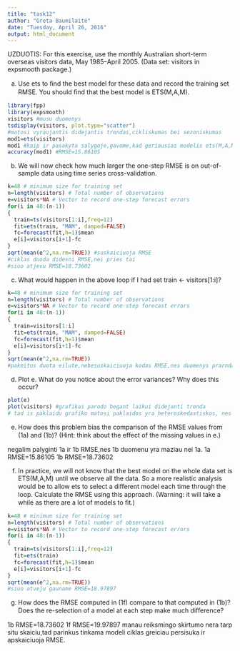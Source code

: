 ```yaml
---
title: "task12"
author: "Greta Baumilaitė"
date: "Tuesday, April 26, 2016"
output: html_document
---
```

UZDUOTIS:  For this exercise, use the monthly Australian short-term overseas visitors data, May 1985–April 2005. (Data set: visitors in expsmooth package.)

(a) Use ets to ﬁnd the best model for these data and record the training set RMSE. You should ﬁnd that the best model is ETS(M,A,M).

```r
library(fpp)
library(expsmooth)
visitors #musu duomenys
tsdisplay(visitors, plot.type="scatter")
#matosi vyraujantis didejantis trendas,cikliskumas bei sezoniskumas
mod1=ets(visitors)
mod1 #kaip ir pasakyta salygoje,gavome,kad geriausias modelis ets(M,A,M)
accuracy(mod1) #RMSE=15.86105
```
(b) We will now check how much larger the one-step RMSE is on out-of-sample data using time series cross-validation. 

```r
k=48 # minimum size for training set
n=length(visitors) # Total number of observations
e=visitors*NA # Vector to record one-step forecast errors
for(i in 48:(n-1))
{ 
  train=ts(visitors[1:i],freq=12) 
  fit=ets(train, "MAM", damped=FALSE) 
  fc=forecast(fit,h=1)$mean 
  e[i]=visitors[i+1]-fc
} 
sqrt(mean(e^2,na.rm=TRUE)) #suskaiciuoja RMSE 
#ciklas duoda didesni RMSE,nei pries tai
#siuo atjevu RMSE=18.73602

```
(c) What would happen in the above loop if I had set train <- visitors[1:i]? 
```r
k=48 # minimum size for training set
n=length(visitors) # Total number of observations
e=visitors*NA # Vector to record one-step forecast errors
for(i in 48:(n-1))
{ 
  train=visitors[1:i] 
  fit=ets(train, "MAM", damped=FALSE) 
  fc=forecast(fit,h=1)$mean 
  e[i]=visitors[i+1]-fc
} 
sqrt(mean(e^2,na.rm=TRUE)) 
#pakeitus duota eilute,nebesuskaiciuoja kodas RMSE,nes duomenys prarnda laiko intervalus

```
(d) Plot e. What do you notice about the error variances? Why does this occur?
```r
plot(e)
plot(visitors) #grafikas parodo begant laikui didejanti trenda
# tad is paklaidu grafiko matosi paklaidos yra heteroskedastiskos, nes paklaidu issidestymas begant metams taip pat auga.

```
(e) How does this problem bias the comparison of the RMSE values from (1a) and (1b)? (Hint: think about the eﬀect of the missing values in e.) 

negalim palyginti 1a ir 1b RMSE,nes 1b duomenu yra maziau nei 1a.
1a RMSE=15.86105
1b RMSE=18.73602

(f) In practice, we will not know that the best model on the whole data set is ETS(M,A,M) until we observe all the data. So a more realistic analysis would be to allow ets to select a diﬀerent model each time through the loop. Calculate the RMSE using this approach. (Warning: it will take a while as there are a lot of models to ﬁt.)
```r
k=48 # minimum size for training set
n=length(visitors) # Total number of observations
e=visitors*NA # Vector to record one-step forecast errors
for(i in 48:(n-1))
{ 
  train=ts(visitors[1:i],freq=12) 
  fit=ets(train) 
  fc=forecast(fit,h=1)$mean 
  e[i]=visitors[i+1]-fc
} 
sqrt(mean(e^2,na.rm=TRUE))
#siuo atveju gauname RMSE=18.97897

```
(g) How does the RMSE computed in (1f) compare to that computed in (1b)? Does the re-selection of a model at each step make much diﬀerence?

1b RMSE=18.73602
1f RMSE=19.97897
manau reiksmingo skirtumo nera tarp situ skaiciu,tad parinkus tinkama modeli ciklas greiciau persisuka ir apskaiciuoja RMSE. 
